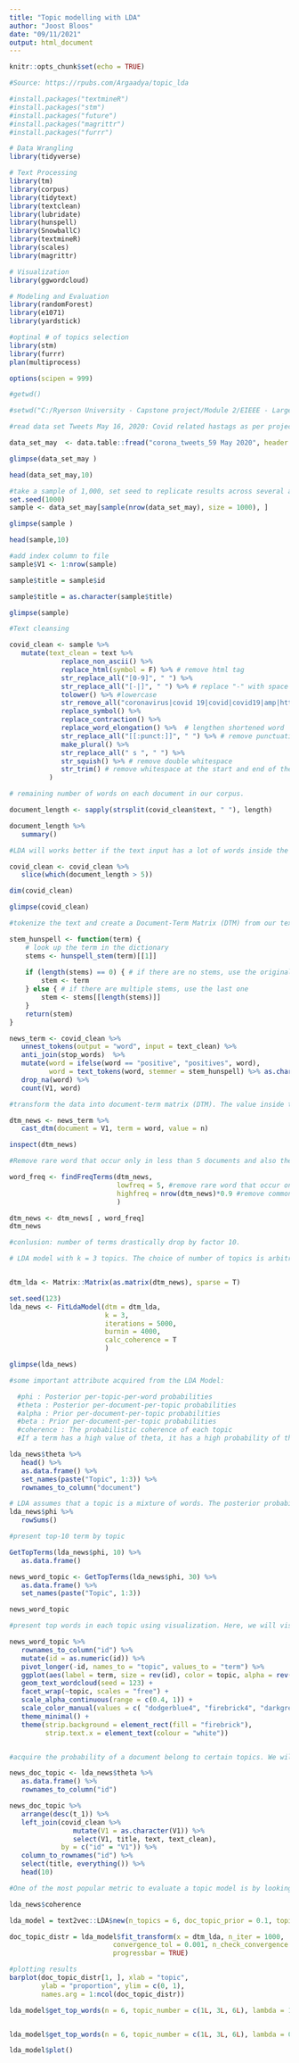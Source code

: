---
title: "Topic modelling with LDA"
author: "Joost Bloos"
date: "09/11/2021"
output: html_document
---

```{r setup, include=FALSE}
knitr::opts_chunk$set(echo = TRUE)
```

```{r}

#Source: https://rpubs.com/Argaadya/topic_lda

#install.packages("textmineR")
#install.packages("stm")
#install.packages("future")
#install.packages("magrittr")
#install.packages("furrr")

# Data Wrangling
library(tidyverse)

# Text Processing
library(tm)
library(corpus)
library(tidytext)
library(textclean)
library(lubridate)
library(hunspell)
library(SnowballC)
library(textmineR)
library(scales)
library(magrittr)

# Visualization
library(ggwordcloud)

# Modeling and Evaluation
library(randomForest)
library(e1071)
library(yardstick)

#optinal # of topics selection
library(stm)
library(furrr)
plan(multiprocess)

options(scipen = 999)
```


```{r}

#getwd()

#setwd("C:/Ryerson University - Capstone project/Module 2/EIEEE - Large dataset/Combined")

```

```{r}
#read data set Tweets May 16, 2020: Covid related hastags as per project document.

data_set_may  <- data.table::fread("corona_tweets_59 May 2020", header = T, encoding = "Latin-1")

glimpse(data_set_may )

head(data_set_may,10)

```



```{r}

#take a sample of 1,000, set seed to replicate results across several analysis of methods:
set.seed(1000)
sample <- data_set_may[sample(nrow(data_set_may), size = 1000), ]

glimpse(sample )

head(sample,10)

```


```{r}
#add index column to file
sample$V1 <- 1:nrow(sample)

sample$title = sample$id

sample$title = as.character(sample$title)

glimpse(sample)

```

```{r}
#Text cleansing

covid_clean <- sample %>% 
   mutate(text_clean = text %>% 
             replace_non_ascii() %>% 
             replace_html(symbol = F) %>% # remove html tag
             str_replace_all("[0-9]", " ") %>% 
             str_replace_all("[-|]", " ") %>% # replace "-" with space
             tolower() %>% #lowercase
             str_remove_all("coronavirus|covid 19|covid|covid19|amp|https") %>%  # remove common words
             replace_symbol() %>%
             replace_contraction() %>% 
             replace_word_elongation() %>%  # lengthen shortened word
             str_replace_all("[[:punct:]]", " ") %>% # remove punctuation
             make_plural() %>%
             str_replace_all(" s ", " ") %>%  
             str_squish() %>% # remove double whitespace
             str_trim() # remove whitespace at the start and end of the text
          )


```



```{r}
# remaining number of words on each document in our corpus.

document_length <- sapply(strsplit(covid_clean$text, " "), length)

document_length %>% 
   summary()

```


```{r}
#LDA will works better if the text input has a lot of words inside the sentence. 

covid_clean <- covid_clean %>% 
   slice(which(document_length > 5))

dim(covid_clean)

glimpse(covid_clean)

```

```{r}
#tokenize the text and create a Document-Term Matrix (DTM) from our text data. We will also remove any stop words such as the or is since they are irrelevant for this problem. We will also do stem words into their basic form, such as from walking into walk. To get better stemming, we also change all positive terms into positives.

stem_hunspell <- function(term) {
    # look up the term in the dictionary
    stems <- hunspell_stem(term)[[1]]
    
    if (length(stems) == 0) { # if there are no stems, use the original term
        stem <- term
    } else { # if there are multiple stems, use the last one
        stem <- stems[[length(stems)]]
    }
    return(stem)
}

news_term <- covid_clean %>% 
   unnest_tokens(output = "word", input = text_clean) %>% 
   anti_join(stop_words)  %>% 
   mutate(word = ifelse(word == "positive", "positives", word), 
          word = text_tokens(word, stemmer = stem_hunspell) %>% as.character() ) %>% 
   drop_na(word) %>% 
   count(V1, word)
```

```{r}
#transform the data into document-term matrix (DTM). The value inside the matrix represent the term frequency or the number of terms appear inside each document

dtm_news <- news_term %>% 
   cast_dtm(document = V1, term = word, value = n)

inspect(dtm_news)
```



```{r}
#Remove rare word that occur only in less than 5 documents and also the common words that appear in more than 90% of all documents. This is intended to give us a collections of terms that is common enough and shared by several documents to indicate a shared topics/latent information but also unique enough that it is not shared by all documents.

word_freq <- findFreqTerms(dtm_news, 
                           lowfreq = 5, #remove rare word that occur only in less than 5 documents
                           highfreq = nrow(dtm_news)*0.9 #remove common words that appear in more than 90% of all documents. 
                           )

dtm_news <- dtm_news[ , word_freq]
dtm_news

#conlusion: number of terms drastically drop by factor 10.

```


```{r}
# LDA model with k = 3 topics. The choice of number of topics is arbitrary, but we will show you how to find the optimal number of topics later. We will use Gibbs-sampling to estimate the parameter using 5000 iterations of sampling and 4000 burn-in iterations. The burn-in iteration means that we only collecting samples starting from iteration of 4000, since the earlier iteration is still unstable and may not reflect the actual distribution of the data.


dtm_lda <- Matrix::Matrix(as.matrix(dtm_news), sparse = T)

set.seed(123)
lda_news <- FitLdaModel(dtm = dtm_lda, 
                        k = 3, 
                        iterations = 5000,
                        burnin = 4000, 
                        calc_coherence = T
                        )

glimpse(lda_news)

#some important attribute acquired from the LDA Model:

  #phi : Posterior per-topic-per-word probabilities
  #theta : Posterior per-document-per-topic probabilities
  #alpha : Prior per-document-per-topic probabilities
  #beta : Prior per-document-per-topic probabilities
  #coherence : The probabilistic coherence of each topic
  #If a term has a high value of theta, it has a high probability of that term being generated from that topic. This also indicates that the term has a high association toward a certain topic.

```


```{r}
lda_news$theta %>% 
   head() %>% 
   as.data.frame() %>% 
   set_names(paste("Topic", 1:3)) %>% 
   rownames_to_column("document")  
```

```{r}
# LDA assumes that a topic is a mixture of words. The posterior probability for per-topic-per-word assignment is represented by the phi value. The sum of all phi for a topic is 1.
lda_news$phi %>% 
   rowSums()
```

```{r}
#present top-10 term by topic

GetTopTerms(lda_news$phi, 10) %>% 
   as.data.frame()
```


```{r}
news_word_topic <- GetTopTerms(lda_news$phi, 30) %>% 
   as.data.frame() %>% 
   set_names(paste("Topic", 1:3))

news_word_topic

```

```{r}
#present top words in each topic using visualization. Here, we will visualize the top 50 terms in each topics using word cloud.

news_word_topic %>% 
   rownames_to_column("id") %>%
   mutate(id = as.numeric(id)) %>% 
   pivot_longer(-id, names_to = "topic", values_to = "term") %>% 
   ggplot(aes(label = term, size = rev(id), color = topic, alpha = rev(id))) +
   geom_text_wordcloud(seed = 123) +
   facet_wrap(~topic, scales = "free") +
   scale_alpha_continuous(range = c(0.4, 1)) +
   scale_color_manual(values = c( "dodgerblue4", "firebrick4", "darkgreen")) +
   theme_minimal() +
   theme(strip.background = element_rect(fill = "firebrick"),
         strip.text.x = element_text(colour = "white"))



```


```{r}
#acquire the probability of a document belong to certain topics. We will use this metric to check whether our guest about the interpretation of each topic is make sense and if each topic is different enough subjectively.

news_doc_topic <- lda_news$theta %>% 
   as.data.frame() %>% 
   rownames_to_column("id") 

news_doc_topic %>% 
   arrange(desc(t_1)) %>% 
   left_join(covid_clean %>% 
                mutate(V1 = as.character(V1)) %>% 
                select(V1, title, text, text_clean), 
             by = c("id" = "V1")) %>% 
   column_to_rownames("id") %>% 
   select(title, everything()) %>% 
   head(10)


```




```{r}
#One of the most popular metric to evaluate a topic model is by looking at the topic coherence.By default, the topic coherence only look for the top 5 words of each topic.

lda_news$coherence

```


```{r}

lda_model = text2vec::LDA$new(n_topics = 6, doc_topic_prior = 0.1, topic_word_prior = 0.01)

doc_topic_distr = lda_model$fit_transform(x = dtm_lda, n_iter = 1000, 
                          convergence_tol = 0.001, n_check_convergence = 25, 
                          progressbar = TRUE)

```

```{r}

#plotting results
barplot(doc_topic_distr[1, ], xlab = "topic", 
        ylab = "proportion", ylim = c(0, 1), 
        names.arg = 1:ncol(doc_topic_distr))

lda_model$get_top_words(n = 6, topic_number = c(1L, 3L, 6L), lambda = 1)


lda_model$get_top_words(n = 6, topic_number = c(1L, 3L, 6L), lambda = 0.2)

lda_model$plot()

```










